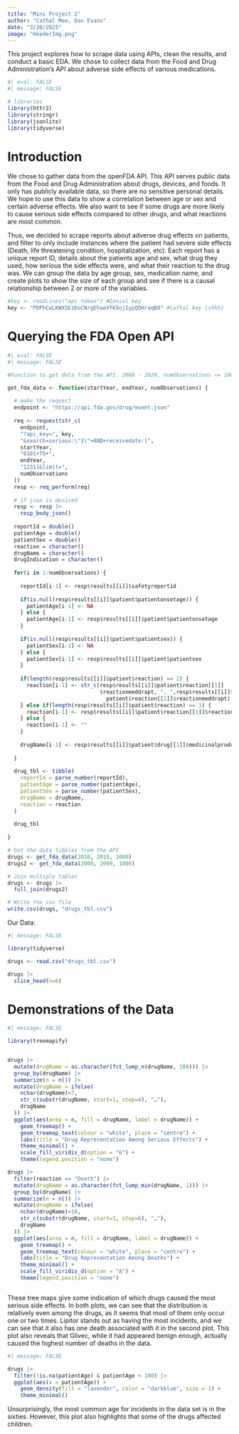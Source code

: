 ```yaml
---
title: "Mini Project 2"
author: "Cathal Mee, Dan Evans"
date: "3/20/2025"
image: "HeaderImg.png"
---
```


This project explores how to scrape data using APIs, clean the results, and conduct a basic EDA. We chose to collect data from the Food and Drug Administration's API about adverse side effects of various medications.

```r
#| eval: FALSE
#| message: FALSE

# libraries
library(httr2)
library(stringr)
library(jsonlite)
library(tidyverse)
```

# Introduction

We chose to gather data from the openFDA API. This API serves public data from the Food and Drug Administration about drugs, devices, and foods. It only has publicly available data, so there are no sensitive personal details. We hope to use this data to show a correlation between age or sex and certain adverse effects. We also want to see if some drugs are more likely to cause serious side effects compared to other drugs, and what reactions are most common.

Thus, we decided to scrape reports about adverse drug effects on patients, and filter to only include instances where the patient had severe side effects (Death, life threatening condition, hospitalization, etc). Each report has a unique report ID, details about the patients age and sex, what drug they used, how serious the side effects were, and what their reaction to the drug was. We can group the data by age group, sex, medication name, and create plots to show the size of each group and see if there is a causal relationship between 2 or more of the variables. 


```r
#key <- readLines("api_token") #Daniel key
key <- "PDPhCwLKWX5EzEoCNrgEhaeVfK5ojIypQOHraqB8" #Cathal key (shhh)
```


# Querying the FDA Open API
```r
#| eval: FALSE
#| message: FALSE

#Function to get data from the API. 2000 - 2020, numObservations <= 1000

get_fda_data <- function(startYear, endYear, numObservations) {
  
  # make the request
  endpoint <- "https://api.fda.gov/drug/event.json"
  
  req <- request(str_c(
    endpoint,  
    "?api_key=", key, 
    "&search=serious:\"1\"+AND+receivedate:[", 
    startYear, 
    "0101+TO+", 
    endYear, 
    "1231]&limit=",
    numObservations
  ))
  resp <- req_perform(req)
  
  # if json is desired
  resp <- resp |>
    resp_body_json()
  
  reportId = double()
  patientAge = double()
  patientSex = double()
  reaction = character()
  drugName = character()
  drugIndication = character()
  
  for(i in 1:numObservations) {
    
    reportId[i-1] <- resp$results[[i]]$safetyreportid
    
    if(is.null(resp$results[[i]]$patient$patientonsetage)) {
      patientAge[i-1] <- NA 
    } else {
      patientAge[i-1] <- resp$results[[i]]$patient$patientonsetage
    }
    
    if(is.null(resp$results[[i]]$patient$patientsex)) {
      patientSex[i-1] <- NA
    } else {
      patientSex[i-1] <- resp$results[[i]]$patient$patientsex
    }
    
    if(length(resp$results[[i]]$patient$reaction) == 2) {
      reaction[i-1] <- str_c(resp$results[[i]]$patient$reaction[[1]]
                             $reactionmeddrapt, ", ",resp$results[[i]]$
                               patient$reaction[[2]]$reactionmeddrapt)
    } else if(length(resp$results[[i]]$patient$reaction) == 1) {
      reaction[i-1] <- resp$results[[i]]$patient$reaction[[1]]$reactionmeddrapt
    } else {
      reaction[i-1] <- ""
    }
    
    drugName[i-1] <- resp$results[[i]]$patient$drug[[1]]$medicinalproduct
    
  }
  
  drug_tbl <- tibble(
    reportId = parse_number(reportId),
    patientAge = parse_number(patientAge),
    patientSex = parse_number(patientSex),
    drugName = drugName,
    reaction = reaction
  )
  
  drug_tbl
  
}

# Get the data tibbles from the API
drugs <- get_fda_data(2010, 2019, 1000)
drugs2 <- get_fda_data(2000, 2009, 1000)

# Join multiple tables
drugs <- drugs |> 
  full_join(drugs2)

# Write the csv file
write.csv(drugs, "drugs_tbl.csv")

```


Our Data:

```r
#| message: FALSE

library(tidyverse)

drugs <- read.csv("drugs_tbl.csv")

drugs |> 
  slice_head(n=6)
```

# Demonstrations of the Data

```r
#| message: FALSE

library(treemapify)


drugs |>
  mutate(drugName = as.character(fct_lump_n(drugName, 100))) |>
  group_by(drugName) |>
  summarize(n = n()) |>
  mutate(drugName = ifelse(
    nchar(drugName)>7, 
    str_c(substr(drugName, start=1, stop=4), "…"),
    drugName
  )) |>
  ggplot(aes(area = n, fill = drugName, label = drugName)) +
    geom_treemap() +
    geom_treemap_text(colour = "white", place = "centre") +
    labs(title = "Drug Representation Among Serious Effects") +
    theme_minimal() +
    scale_fill_viridis_d(option = "G") +
    theme(legend.position = "none")

drugs |>
  filter(reaction == "Death") |>
  mutate(drugName = as.character(fct_lump_min(drugName, 1))) |>
  group_by(drugName) |>
  summarize(n = n()) |>
  mutate(drugName = ifelse(
    nchar(drugName)>10, 
    str_c(substr(drugName, start=1, stop=6), "…"),
    drugName
  )) |>
  ggplot(aes(area = n, fill = drugName, label = drugName)) +
    geom_treemap() +
    geom_treemap_text(colour = "white", place = "centre") +
    labs(title = "Drug Representation Among Deaths") +
    theme_minimal() +
    scale_fill_viridis_d(option = "A") +
    theme(legend.position = "none")



```

These tree maps give some indication of which drugs caused the most serious side effects. In both plots, we can see that the distribution is relatively even among the drugs, as it seems that most of them only occur one or two times. Lipitor stands out as having the most incidents, and we can see that it also has one death associated with it in the second plot. This plot also reveals that Glivec, while it had appeared benign enough, actually caused the highest number of deaths in the data. 

```r
#| message: FALSE

drugs |>
  filter(!is.na(patientAge) & patientAge < 100) |>
  ggplot(aes(x = patientAge)) +
    geom_density(fill = "lavender", color = "darkblue", size = 1) + 
    theme_minimal()
```

Unsurprisingly, the most common age for incidents in the data set is in the sixties. However, this plot also highlights that some of the drugs affected children.

